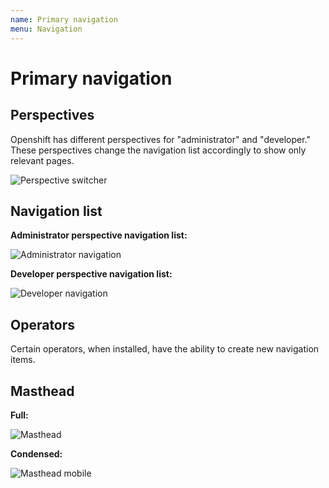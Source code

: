```yaml
---
name: Primary navigation
menu: Navigation
---
```


# Primary navigation

## Perspectives

Openshift has different perspectives for "administrator" and "developer." These perspectives change the navigation list accordingly to show only relevant pages.

![Perspective switcher](../../sketch-images/navigation-perspectives.png)


## Navigation list

**Administrator perspective navigation list:**

![Administrator navigation](../../sketch-images/navigation-mainnav-admin.png)


**Developer perspective navigation list:**

![Developer navigation](../../sketch-images/navigation-mainnav-dev.png)


## Operators

Certain operators, when installed, have the ability to create new navigation items.


## Masthead

**Full:**

![Masthead](../../sketch-images/navigation-masthead.png)


**Condensed:**

![Masthead mobile](../../sketch-images/navigation-masthead-mobile.png)








